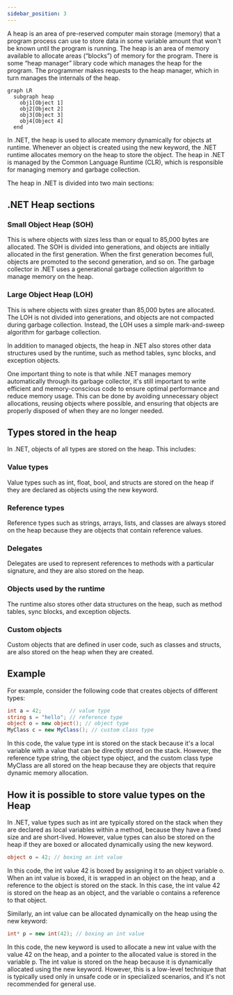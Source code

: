 ```yaml
---
sidebar_position: 3
---
```


A heap is an area of pre-reserved computer main storage (memory) that a program process can use to store data in some variable amount that won't be known until the program is running. The heap is an area of memory available to allocate areas (“blocks”) of memory for the program. There is some “heap manager” library code which manages the heap for the program. The programmer makes requests to the heap manager, which in turn manages the internals of the heap.

```mermaid
graph LR
  subgraph heap
    obj1[Object 1]
    obj2[Object 2]
    obj3[Object 3]
    obj4[Object 4]
  end
```

In .NET, the heap is used to allocate memory dynamically for objects at runtime. Whenever an object is created using the new keyword, the .NET runtime allocates memory on the heap to store the object. The heap in .NET is managed by the Common Language Runtime (CLR), which is responsible for managing memory and garbage collection.

The heap in .NET is divided into two main sections:

## .NET Heap sections

### Small Object Heap (SOH)
This is where objects with sizes less than or equal to 85,000 bytes are allocated. The SOH is divided into generations, and objects are initially allocated in the first generation. When the first generation becomes full, objects are promoted to the second generation, and so on. The garbage collector in .NET uses a generational garbage collection algorithm to manage memory on the heap.

### Large Object Heap (LOH)
This is where objects with sizes greater than 85,000 bytes are allocated. The LOH is not divided into generations, and objects are not compacted during garbage collection. Instead, the LOH uses a simple mark-and-sweep algorithm for garbage collection.

In addition to managed objects, the heap in .NET also stores other data structures used by the runtime, such as method tables, sync blocks, and exception objects.

One important thing to note is that while .NET manages memory automatically through its garbage collector, it's still important to write efficient and memory-conscious code to ensure optimal performance and reduce memory usage. This can be done by avoiding unnecessary object allocations, reusing objects where possible, and ensuring that objects are properly disposed of when they are no longer needed.

## Types stored in the heap

In .NET, objects of all types are stored on the heap. This includes:

### Value types 
Value types such as int, float, bool, and structs are stored on the heap if they are declared as objects using the new keyword.

### Reference types
Reference types such as strings, arrays, lists, and classes are always stored on the heap because they are objects that contain reference values.

### Delegates
Delegates are used to represent references to methods with a particular signature, and they are also stored on the heap.

### Objects used by the runtime
The runtime also stores other data structures on the heap, such as method tables, sync blocks, and exception objects.

### Custom objects
Custom objects that are defined in user code, such as classes and structs, are also stored on the heap when they are created.

## Example

For example, consider the following code that creates objects of different types:

```csharp showLineNumbers
int a = 42;         // value type
string s = "hello"; // reference type
object o = new object(); // object type
MyClass c = new MyClass(); // custom class type
```

In this code, the value type int is stored on the stack because it's a local variable with a value that can be directly stored on the stack. However, the reference type string, the object type object, and the custom class type MyClass are all stored on the heap because they are objects that require dynamic memory allocation.

## How it is possible to store value types on the Heap

In .NET, value types such as int are typically stored on the stack when they are declared as local variables within a method, because they have a fixed size and are short-lived. However, value types can also be stored on the heap if they are boxed or allocated dynamically using the new keyword.

```csharp showLineNumbers
object o = 42; // boxing an int value
```

In this code, the int value 42 is boxed by assigning it to an object variable o. When an int value is boxed, it is wrapped in an object on the heap, and a reference to the object is stored on the stack. In this case, the int value 42 is stored on the heap as an object, and the variable o contains a reference to that object.

Similarly, an int value can be allocated dynamically on the heap using the new keyword:

```csharp showLineNumbers
int* p = new int(42); // boxing an int value
```

In this code, the new keyword is used to allocate a new int value with the value 42 on the heap, and a pointer to the allocated value is stored in the variable p. The int value is stored on the heap because it is dynamically allocated using the new keyword. However, this is a low-level technique that is typically used only in unsafe code or in specialized scenarios, and it's not recommended for general use.